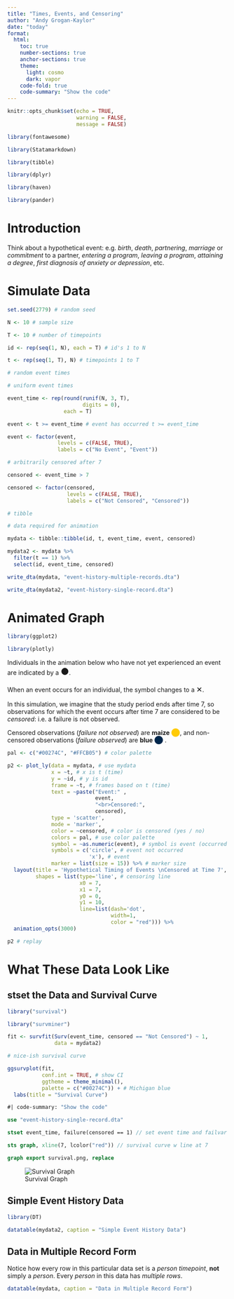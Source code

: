 ```yaml
---
title: "Times, Events, and Censoring"
author: "Andy Grogan-Kaylor"
date: "today"
format: 
  html:
    toc: true
    number-sections: true
    anchor-sections: true
    theme:
      light: cosmo
      dark: vapor
    code-fold: true
    code-summary: "Show the code"
---
```


```r

knitr::opts_chunk$set(echo = TRUE,
                      warning = FALSE,
                      message = FALSE)

library(fontawesome)

library(Statamarkdown)

```

```r

library(tibble)

library(dplyr)

library(haven)

library(pander)

```

# Introduction

Think about a hypothetical event: e.g. *birth*, *death*, *partnering*, *marriage* or *commitment* to a partner, *entering a program*, *leaving a program*, *attaining a degree*, *first diagnosis of anxiety or depression*, etc.

# Simulate Data

```r

set.seed(2779) # random seed

N <- 10 # sample size

T <- 10 # number of timepoints

id <- rep(seq(1, N), each = T) # id's 1 to N

t <- rep(seq(1, T), N) # timepoints 1 to T

# random event times

# uniform event times

event_time <- rep(round(runif(N, 3, T), 
                        digits = 0), 
                  each = T)

event <- t >= event_time # event has occurred t >= event_time

event <- factor(event, 
                levels = c(FALSE, TRUE), 
                labels = c("No Event", "Event"))

# arbitrarily censored after 7

censored <- event_time > 7 

censored <- factor(censored, 
                   levels = c(FALSE, TRUE), 
                   labels = c("Not Censored", "Censored"))

# tibble

# data required for animation

mydata <- tibble::tibble(id, t, event_time, event, censored)

mydata2 <- mydata %>%
  filter(t == 1) %>%
  select(id, event_time, censored)

```

```r

write_dta(mydata, "event-history-multiple-records.dta")

write_dta(mydata2, "event-history-single-record.dta")

```

# Animated Graph

```r

library(ggplot2)

library(plotly)

```

Individuals in the animation below who have not yet experienced an event are indicated by a <span style="font-size: 150%">&#x25CF;</span>. 

When an event occurs for an individual, the symbol changes to a <span style="font-size: 150%">&times;</span>.

In this simulation, we imagine that the study period ends after time 7, so observations for which the event occurs after time 7 are considered to be *censored*: i.e. a failure is not observed. 

Censored observations (*failure not observed*) are **maize** <span style="color: #FFCB05">&#x2B24;</span>, and non-censored observations (*failure observed*) are **blue** <span style="color: #00274C">&#x2B24;</span> .

```r

pal <- c("#00274C", "#FFCB05") # color palette

p2 <- plot_ly(data = mydata, # use mydata
              x = ~t, # x is t (time)
              y = ~id, # y is id
              frame = ~t, # frames based on t (time)
              text = ~paste("Event:" ,
                            event,
                            "<br>Censored:",
                            censored),
              type = 'scatter',
              mode = 'marker',
              color = ~censored, # color is censored (yes / no)
              colors = pal, # use color palette
              symbol = ~as.numeric(event), # symbol is event (occurred / not occurred)
              symbols = c('circle', # event not occurred
                          'x'), # event
              marker = list(size = 15)) %>% # marker size
  layout(title = 'Hypothetical Timing of Events \nCensored at Time 7',
         shapes = list(type='line', # censoring line
                       x0 = 7, 
                       x1 = 7, 
                       y0 = 0, 
                       y1 = 10, 
                       line=list(dash='dot', 
                                 width=1, 
                                 color = "red"))) %>%
  animation_opts(3000) 

p2 # replay

```

# What These Data Look Like

::: {.panel-tabset .nav-pills}

## **stset** the Data and Survival Curve

```r

library("survival")

library("survminer")

```

```r

fit <- survfit(Surv(event_time, censored == "Not Censored") ~ 1, 
               data = mydata2)

# nice-ish survival curve

ggsurvplot(fit,
           conf.int = TRUE, # show CI
           ggtheme = theme_minimal(),
           palette = c("#00274C")) + # Michigan blue
  labs(title = "Survival Curve") 

```

```stata
#| code-summary: "Show the code"

use "event-history-single-record.dta"

stset event_time, failure(censored == 1) // set event time and failvar

sts graph, xline(7, lcolor("red")) // survival curve w line at 7

graph export survival.png, replace

```

![Survival Graph](survival.png){#fig-survival}

## Simple Event History Data

```r

library(DT)

```

```r

datatable(mydata2, caption = "Simple Event History Data")

```

## Data in Multiple Record Form

Notice how every row in this particular data set is a *person timepoint*, **not** simply a *person*.  Every *person* in this data has *multiple rows*.

```r

datatable(mydata, caption = "Data in Multiple Record Form")

```

:::





